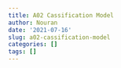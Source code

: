 ```yaml
---
title: A02 Cassification Model
author: Nouran
date: '2021-07-16'
slug: a02-cassification-model
categories: []
tags: []
---
```

